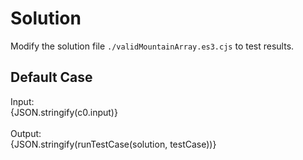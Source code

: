 


<Meta title="Data Structure/Array/1D/Easy/[941] Valid Mountain Array/Solution/Javascript" />

# Solution

Modify the solution file `./validMountainArray.es3.cjs` to test results.

## Default Case

<Canvas withSource="open">
  <Story name="Case 0" parameters={{ docs: { source: { code } } }}>
    <div>
      <div>Input: </div>
      <div>{JSON.stringify(c0.input)}</div>
    </div>
    <br />
    <div>
      <div>Output: </div>
      <div>{JSON.stringify(runTestCase(solution, testCase))}</div>
    </div>
  </Story>
</Canvas>
